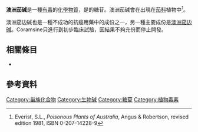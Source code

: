 {{Chembox
| ImageFile = Solasonine.png
| ImageSize =
| ImageAlt =
| IUPACName =
| OtherNames =
|Section1={{Chembox Identifiers
| CASNo =
| PubChem =
| ChEMBL = 438956
| SMILES = C[C@@H]1CC[C@@]2(NC1)O[C@H]3C[C@H]4[C@@H]5CC=C6C[C@H](CC[C@]6(C)[C@H]5CC[C@]4(C)[C@H]3[C@@H]2C)O[C@@H]7O[C@H](CO)[C@H](O)[C@H](O[C@@H]8O[C@H](CO)[C@@H](O)[C@H](O)[C@H]8O)[C@H]7O[C@@H]9O[C@@H](C)[C@H](O)[C@@H](O)[C@H]9O}}
|Section2={{Chembox Properties
| Formula = C45H73NO16
| MolarMass = 884.1
| Appearance =
| Density =
| MeltingPt =
| BoilingPt =
| Solubility = }}
|Section3={{Chembox Hazards
| MainHazards =
| FlashPt =
| AutoignitionPt = }}
}}

'''澳洲茄碱'''是一種[[毒物|有毒]]的[[化學物質|化學物質]]，是{{le|澳洲茄胺|solasodine}}的糖苷。澳洲茄碱會在出現在[[茄科|茄科]]植物中<ref>Everist, S.L., ''Poisonous Plants of Australia'', Angus & Robertson, revised edition 1981, ISBN 0-207-14228-9</ref>。

澳洲茄边碱也是一種不成功的抗癌用藥{{le|Coramsine|Coramsine}}中的成份之一，另一種主要成份是[[澳洲茄边碱|澳洲茄边碱]]。Coramsine只進行到初步臨床試驗，因結果不夠充份而停止開發。

== 相關條目 ==
* {{le|耳茄定|Solauricidine}}

== 參考資料 ==
{{reflist}}

[[Category:甾族化合物|Category:甾族化合物]]
[[Category:生物碱|Category:生物碱]]
[[Category:糖苷|Category:糖苷]]
[[Category:植物毒素|Category:植物毒素]]

{{biochem-stub}}